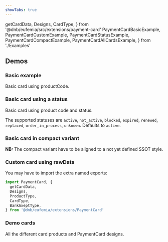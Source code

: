 ```yaml
---
showTabs: true
---
```


  getCardData,
  Designs,
  CardType,
} from '@dnb/eufemia/src/extensions/payment-card'
  PaymentCardBasicExample,
  PaymentCardCustomExample,
  PaymentCardStatusExample,
  PaymentCardCompactExample,
  PaymentCardAllCardsExample,
} from './Examples'

## Demos

<ChangeLocale
  label="Locale used in the demos:"
  label_direction="vertical"
/>

### Basic example

Basic card using productCode.

<PaymentCardBasicExample />

### Basic card using a status

<PaymentCardStatusExample />

Basic card using product code and status.

The supported statuses are `active`, `not_active`, `blocked`, `expired`, `renewed`, `replaced`, `order_in_process`, `unknown`. Defaults to `active`.

### Basic card in compact variant

**NB:** The compact variant have to be aligned to a not yet defined SSOT style.

<PaymentCardCompactExample />

### Custom card using rawData

You may have to import the extra named exports:

```ts
import PaymentCard, {
  getCardData,
  Designs,
  ProductType,
  CardType,
  BankAxeptType,
} from '@dnb/eufemia/extensions/PaymentCard'
```

<PaymentCardCustomExample />

### Demo cards

All the different card products and PaymentCard designs.

<PaymentCardAllCardsExample />

